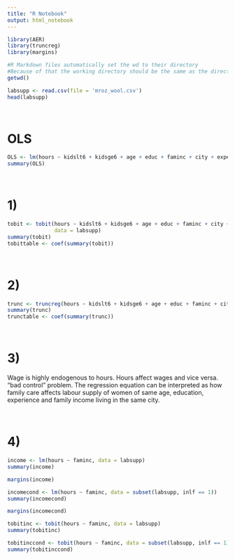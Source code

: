 ```yaml
---
title: "R Notebook"
output: html_notebook
---
```


```r
library(AER)
library(truncreg)
library(margins)

#R Markdown files automatically set the wd to their directory
#Because of that the working directory should be the same as the directory of this file 
getwd() 

labsupp <- read.csv(file = 'mroz_wool.csv')
head(labsupp)
```

&nbsp;  

# OLS
```r
OLS <- lm(hours ~ kidslt6 + kidsge6 + age + educ + faminc + city + exper + expersq, data = labsupp)
summary(OLS)
```

&nbsp;  

# 1)
```r
tobit <- tobit(hours ~ kidslt6 + kidsge6 + age + educ + faminc + city + exper + expersq,
               data = labsupp)
summary(tobit)
tobittable <- coef(summary(tobit))
```

&nbsp;  

# 2)
```r
trunc <- truncreg(hours ~ kidslt6 + kidsge6 + age + educ + faminc + city + exper + expersq, data = labsupp)
summary(trunc)
trunctable <- coef(summary(trunc))
```
  
&nbsp;  

# 3)
Wage is highly endogenous to hours. Hours affect wages and vice versa. "bad control" problem. The regression equation can be interpreted as how family care affects labour supply of women of same age, education, experience and family income living in the same city.

&nbsp;  

# 4)
```r
income <- lm(hours ~ faminc, data = labsupp)
summary(income)

margins(income)
```

```r
incomecond <- lm(hours ~ faminc, data = subset(labsupp, inlf == 1))
summary(incomecond)

margins(incomecond)
```

```r
tobitinc <- tobit(hours ~ faminc, data = labsupp)
summary(tobitinc)

```


```r
tobitinccond <- tobit(hours ~ faminc, data = subset(labsupp, inlf == 1))
summary(tobitinccond)

```

